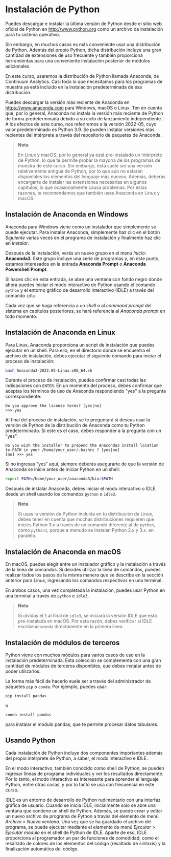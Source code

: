 # Instalación de Python

Puedes descargar e instalar la última versión de Python desde el sitio web oficial de Python en http://www.python.org como un archivo de instalación para tu sistema operativo.

Sin embargo, en muchos casos es más conveniente usar una distribución de Python. Además del propio Python, dicha distribución incluye una gran cantidad de extensiones de uso frecuente y también proporciona herramientas para una conveniente instalación posterior de módulos adicionales.

En este curso, usaremos la distribución de Python llamada Anaconda, de Continuum Analytics. Casi todo lo que necesitamos para los programas de muestra ya está incluido en la instalación predeterminada de esa distribución.

Puedes descargar la versión más reciente de Anaconda en https://www.anaconda.com para Windows, macOS o Linux. Ten en cuenta que, por lo general, Anaconda no instala la versión más reciente de Python de forma predeterminada debido a su ciclo de lanzamiento independiente. A los efectos de este curso, nos referiremos a la versión 2022-05, cuyo valor predeterminado es Python 3.9. Se pueden instalar versiones más recientes del intérprete a través del repositorio de paquetes de Anaconda.

> **Nota**
> 
> En Linux y macOS, por lo general ya está pre-instalado un intérprete de Python, lo que te permite probar la mayoría de los programas de muestra de este curso. Sin embargo, esta suele ser una versión relativamente antigua de Python, por lo que aún no estarán disponibles los elementos del lenguaje más nuevos. Además, deberás encargarte de instalar las extensiones necesarias en algunos capítulos, lo que ocasionalmente causa problemas.
> Por estas razones, te recomendamos que también uses Anaconda en Linux y macOS.

## Instalación de Anaconda en Windows

Anaconda para Windows viene como un instalador que simplemente se puede ejecutar. Para instalar Anaconda, simplemente haz clic en el botón *Siguiente* varias veces en el programa de instalación y finalmente haz clic en *Instalar*.

Después de la instalación, verás un nuevo grupo en el menú *Inicio*: **Anaconda3**. Este grupo incluye una serie de programas y, en este punto, estamos interesados en la entrada **Anaconda Prompt** o **Anaconda Powershell Prompt**.

Si haces clic en esta entrada, se abre una ventana con fondo negro donde ahora puedes iniciar el modo interactivo de Python usando el comando `python` y el entorno gráfico de desarrollo interactivo (IDLE) a través del comando `idle`.

Cada vez que se haga referencia a un *shell* o al *command prompt* del sistema en capítulos posteriores, se hará referencia al *Anaconda prompt* en todo momento.

## Instalación de Anaconda en Linux

Para Linux, Anaconda proporciona un script de instalación que puedes ejecutar en un shell. Para ello, en el directorio donde se encuentra el archivo de instalación, debes ejecutar el siguiente comando para iniciar el proceso de instalación:

```sh
bash Anaconda3-2022.05-Linux-x86_64.sh
```

Durante el proceso de instalación, puedes confirmar casi todas las indicaciones con `ENTER`. En un momento del proceso, debes confirmar que aceptas los términos de uso de Anaconda respondiendo "yes" a la pregunta correspondiente:

```
Do you approve the license terms? [yes|no]
>>> yes
```

Al final del proceso de instalación, se te preguntará si deseas usar la versión de Python de la distribución de Anaconda como tu Python predeterminado. Si este es el caso, debes responder a la pregunta con un "yes".

```
Do you wish the installer to prepend the Anaconda3 install location
to PATH in your /home/your_user/.bashrc ? [yes|no]
[no] >>> yes
```

Si no ingresas "yes" aquí, siempre deberás asegurarte de que la versión de Anaconda se inicie antes de iniciar Python en un shell:

```sh
export PATH=/home/your_user/anaconda3/bin:$PATH
```

Después de instalar Anaconda, debes iniciar el modo interactivo o IDLE desde un shell usando los comandos `python` o `idle3`.

> **Nota**
> 
> Si usas la versión de Python incluida en tu distribución de Linux, debes tener en cuenta que muchas distribuciones requieren que inicies Python 3.x a través de un comando diferente al de `python`, como `python3`, porque a menudo se instalan Python 2.x y 3.x. en paralelo.

## Instalación de Anaconda en macOS

En macOS, puedes elegir entre un instalador gráfico y la instalación a través de la línea de comandos. Si decides utilizar la línea de comandos, puedes realizar todos los pasos de la misma manera que se describe en la sección anterior para Linux, ingresando los comandos respectivos en una terminal.

En ambos casos, una vez completada la instalación, puedes usar Python en una terminal a través de `python` e `idle3`.

> **Nota**
>
> Si olvidas el `3` al final de `idle3`, se iniciará la versión IDLE que está pre-instalada en macOS. Por esta razón, debes verificar si IDLE escribe `Anaconda` directamente en la primera línea.

## Instalación de módulos de terceros

Python viene con muchos módulos para varios casos de uso en la instalación predeterminada. Esta colección se complementa con una gran cantidad de módulos de terceros disponibles, que debes instalar antes de poder utilizarlos. 

La forma más fácil de hacerlo suele ser a través del administrador de paquetes `pip` o `conda`. Por ejemplo, puedes usar:

```
pip install pandas
```

o

```
conda install pandas
```

para instalar el módulo pandas, que te permite procesar datos tabulares.

## Usando Python

Cada instalación de Python incluye dos componentes importantes además del propio intérprete de Python, a saber, el modo interactivo e IDLE.

En el modo interactivo, también conocido como shell de Python, se pueden ingresar líneas de programa individuales y ver los resultados directamente. Por lo tanto, el modo interactivo es interesante para aprender el lenguaje Python, entre otras cosas, y por lo tanto se usa con frecuencia en este curso.

IDLE es un entorno de desarrollo de Python rudimentario con una interfaz gráfica de usuario. Cuando se inicia IDLE, inicialmente solo se abre una ventana que contiene un shell de Python. Además, se puede crear y editar un nuevo archivo de programa de Python a través del elemento de menú *Archivo > Nueva ventana*. Una vez que se ha guardado el archivo del programa, se puede ejecutar mediante el elemento de menú *Ejecutar > Ejecutar módulo* en el shell de Python de IDLE. Aparte de eso, IDLE proporciona al programador un par de funciones de comodidad, como el resaltado de colores de los elementos del código (resaltado de sintaxis) y la finalización automática del código.

